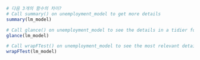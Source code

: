 ```r
# 다음 3개의 함수의 차이? 
# Call summary() on unemployment_model to get more details
summary(lm_model)

# Call glance() on unemployment_model to see the details in a tidier form
glance(lm_model)

# Call wrapFTest() on unemployment_model to see the most relevant details
wrapFTest(lm_model)


```
